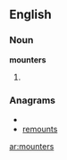 ==English==
===Noun===
'''mounters'''

#{{plural of|[[mounter]]}}

===Anagrams===
* {{alphagram|emnorstu}}
* [[remounts#English|remounts]]

[[ar:mounters]]